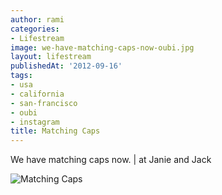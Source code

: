 ```yaml
---
author: rami
categories:
- Lifestream
image: we-have-matching-caps-now-oubi.jpg
layout: lifestream
publishedAt: '2012-09-16'
tags:
- usa
- california
- san-francisco
- oubi
- instagram
title: Matching Caps
---
```


We have matching caps now. | at Janie and Jack

![Matching Caps](/assets/images/content/lifestream/we-have-matching-caps-now-oubi.jpg)
